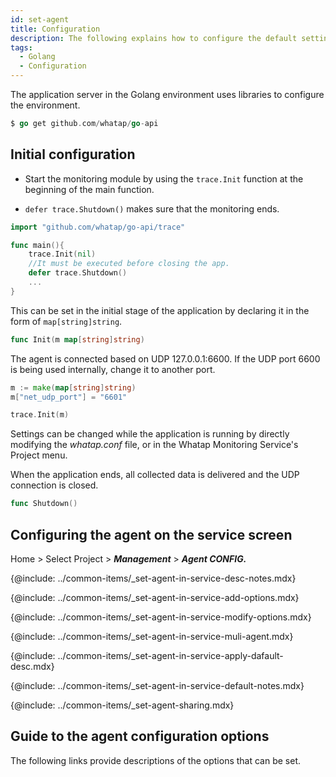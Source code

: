 ```yaml
---
id: set-agent
title: Configuration
description: The following explains how to configure the default settings of the Golang agent.
tags:
  - Golang
  - Configuration
---
```


The application server in the Golang environment uses libraries to configure the environment.

```go title='Download library'
$ go get github.com/whatap/go-api
```

## Initial configuration

-   Start the monitoring module by using the `trace.Init` function at the beginning of the main function.

-   `defer trace.Shutdown()` makes sure that the monitoring ends.

```go title='GO'
import "github.com/whatap/go-api/trace"

func main(){
    trace.Init(nil)
    //It must be executed before closing the app.
    defer trace.Shutdown()
	...
}
```

This can be set in the initial stage of the application by declaring it in the form of `map[string]string`.

```go title='GO'
func Init(m map[string]string)
```

The agent is connected based on UDP 127.0.0.1:6600. If the UDP port 6600 is being used internally, change it to another port.

```go title='GO'
m := make(map[string]string)
m["net_udp_port"] = "6601"

trace.Init(m)
```

Settings can be changed while the application is running by directly modifying the _whatap.conf_ file, or in the Whatap Monitoring Service's Project menu.

When the application ends, all collected data is delivered and the UDP connection is closed.

```go title='GO'
func Shutdown()
```


<!--서비스 화면에서 에이전트 설정하기 start-->

## Configuring the agent on the service screen

Home > Select Project > **_Management_** > **_Agent CONFIG._**


<Desc name='whatap.conf'/>

<!--Notes-->

{@include: ../common-items/_set-agent-in-service-desc-notes.mdx}

<!--옵션추가하기-->

{@include: ../common-items/_set-agent-in-service-add-options.mdx}

<!--옵션 수정 또는 삭제 -->

{@include: ../common-items/_set-agent-in-service-modify-options.mdx}

<!-- 여러에이전트 동시 적용 -->

{@include: ../common-items/_set-agent-in-service-muli-agent.mdx} 

<!-- 에이전트 기본값 적용 -->

{@include: ../common-items/_set-agent-in-service-apply-dafault-desc.mdx} 


<DefaultItems name='whatap.conf'/>

<!--Notes-->

{@include: ../common-items/_set-agent-in-service-default-notes.mdx}

<!--설정 공유하기-->

{@include: ../common-items/_set-agent-sharing.mdx}  

<!--서비스 화면에서 에이전트 설정하기 end-->

## Guide to the agent configuration options

The following links provide descriptions of the options that can be set.


<DocCardList/>
